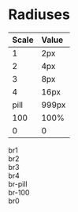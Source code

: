 
<Meta title="Materials|Shape " />

# Radiuses

| Scale | Value |
| :---- | :---- |
| 1     | 2px   |
| 2     | 4px   |
| 3     | 8px  |
| 4     | 16px  |
| pill  | 999px |
| 100   | 100%  |
| 0     | 0     |

<Story name="radiuses">
    <div className="flex items-end mt8">
        <div className="mr5 flex flex-column">
            <div className="w13 h13 br1 overflow-hidden bg-cloud-200" alt="Astronaut floating in space" />
            <span className="dib mt1">br1</span>
        </div>
        <div className="mr5 flex flex-column">
            <div className="w13 h13 br2 overflow-hidden bg-cloud-200" alt="Astronaut floating in space" />
            <span className="dib mt1">br2</span>
        </div>
        <div className="mr5 flex flex-column">
            <div className="w13 h13 br3 overflow-hidden bg-cloud-200" alt="Astronaut floating in space" />
            <span className="dib mt1">br3</span>
        </div>
        <div className="mr5 flex flex-column">
            <div className="w13 h13 br4 overflow-hidden bg-cloud-200" alt="Astronaut floating in space" />
            <span className="dib mt1">br4</span>
        </div>
        <div className="mr5 flex flex-column">
            <div className="w13 h8 br-pill overflow-hidden bg-cloud-200" alt="Astronaut floating in space" />
            <span className="dib mt1">br-pill</span>
        </div>
        <div className="mr5 flex flex-column">
            <div className="w13 h13 br-100 overflow-hidden bg-cloud-200" alt="Astronaut floating in space" />
            <span className="dib mt1">br-100</span>
        </div>
        <div className="mr5 flex flex-column">
            <div className="w13 h13 br0 overflow-hidden bg-cloud-200" alt="Astronaut floating in space" />
            <span className="dib mt1">br0</span>
        </div>
    </div>
</Story>
